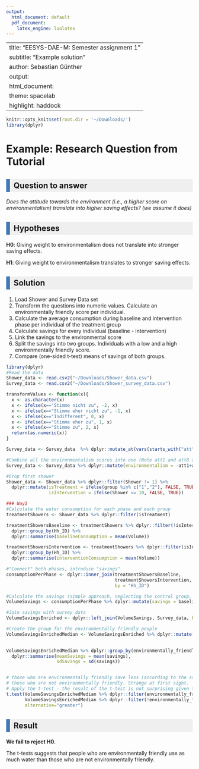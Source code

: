 ```yaml
---
output:
  html_document: default
  pdf_document:
    latex_engine: lualatex
---
```

<style type="text/css">
h2 {
border-left: 10px solid #3f75b3;
padding: 5px 5px 5px 10px;
background-color: #efefef;
}
</style>
---
title: "EESYS-DAE-M: Semester assignment 1"
subtitle: "Example solution"
author: Sebastian Günther
output: 
  html_document:
    theme: spacelab
    highlight: haddock
---
```r
knitr::opts_knit$set(root.dir = '~/Downloads/')
library(dplyr)
```
# Example: Research Question from Tutorial
## Question to answer
*Does the attitude towards the environment (i.e., a higher score on environmentalism) translate into higher saving effects? (we assume it does)*

## Hypotheses
**H0**: Giving weight to environmentalism does not translate into stronger saving effects.

**H1**: Giving weight to environmentalism translates to stronger saving effects.

## Solution

1. Load Shower and Survey Data set
2. Transform the questions into numeric values. Calculate an environmentally friendly score per individual.
3. Calculate the average consumption during baseline and intervention phase per individual of the treatment group
4. Calculate savings for every individual (baseline - intervention)
5. Link the savings to the environmental score
6. Split the savings into two groups. Individuals with a low and a high environmentally friendly score.
7. Compare (one-sided t-test) means of savings of both groups.


```r
library(dplyr)
#Read the data
Shower_data <- read.csv2("~/Downloads/Shower_data.csv")
Survey_data <- read.csv2("~/Downloads/Shower_survey_data.csv")

transformValues <- function(x){
  x <- as.character(x)
  x <- ifelse(x=="Stimme nicht zu", -2, x)
  x <- ifelse(x=="Stimme eher nicht zu", -1, x)
  x <- ifelse(x=="Indifferent", 0, x)
  x <- ifelse(x=="Stimme eher zu", 1, x)
  x <- ifelse(x=="Stimme zu", 2, x)
  return(as.numeric(x))
}

Survey_data <- Survey_data  %>% dplyr::mutate_at(vars(starts_with("att")), funs(transformValues))

#Combine all the environmentalism scores into one (Note att1 and att8 are negative because the scale is flipped)
Survey_data <- Survey_data %>% dplyr::mutate(environmentalism = -att1+att2+att3+att4+att5+att6+att7-att8+att9+att10)

#Drop first shower
Shower_data <- Shower_data %>% dplyr::filter(Shower != 1) %>%
  dplyr::mutate(isTreatment = ifelse(group %in% c("1","2"), FALSE, TRUE),
                isIntervention = ifelse(Shower <= 10, FALSE, TRUE))

### Way1
#Calculate the water consumption for each phase and each group
treatmentShowers <- Shower_data %>% dplyr::filter(isTreatment) 

treatmentShowersBaseline <- treatmentShowers %>% dplyr::filter(!isIntervention) %>%
  dplyr::group_by(Hh_ID) %>%
  dplyr::summarise(baselineConsumption = mean(Volume))

treatmentShowersIntervention <- treatmentShowers %>% dplyr::filter(isIntervention) %>%
  dplyr::group_by(Hh_ID) %>%
  dplyr::summarise(interventionConsumption = mean(Volume))

#"Connect" both phases, introduce "savings"
consumptionPerPhase <- dplyr::inner_join(treatmentShowersBaseline, 
                                         treatmentShowersIntervention,
                                         by = "Hh_ID")

#Calculate the savings (simple approach, neglecting the control group, but ok for now)
VolumeSavings <- consumptionPerPhase %>% dplyr::mutate(savings = baselineConsumption - interventionConsumption)

#Join savings with survey data
VolumeSavingsEnriched <- dplyr::left_join(VolumeSavings, Survey_data, by = "Hh_ID")

#Create the group for the environmentally friendly people
VolumeSavingsEnrichedMedian <- VolumeSavingsEnriched %>% dplyr::mutate(environmentally_friendly = 
                                                                         environmentalism > median(Survey_data$environmentalism, na.rm = TRUE))

VolumeSavingsEnrichedMedian %>% dplyr::group_by(environmentally_friendly) %>%
  dplyr::summarise(meanSavings = mean(savings),
                   sdSavings = sd(savings))


# those who are environmentally friendly save less (according to the sample mean) than
# those who are not environmentally friendly. Strange at first sight.
# Apply the t-test - the result of the t-test is not surprising given the means
t.test(VolumeSavingsEnrichedMedian %>% dplyr::filter(environmentally_friendly) %>% dplyr::pull(savings),
       VolumeSavingsEnrichedMedian %>% dplyr::filter(!environmentally_friendly) %>% dplyr::pull(savings), 
       alternative="greater")
```
## Result
**We fail to reject H0.**  

The t-tests suggests that people who are environmentally friendly use as much water than those who are not environmentally friendly.